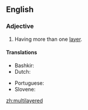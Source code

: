 ==English==

===Adjective===
{{en-adj}}

# Having more than one [[layer]].

====Translations====
{{trans-top|having more than one layer}}
* Bashkir: {{t|ba|ҡат-ҡат|sc=Cyrl}}
* Dutch: {{t|nl|meerlagig}}
{{trans-mid}}
* Portuguese: {{t|pt|multicamadas}}
* Slovene: {{t|sl|večplasten}}
{{trans-bottom}}

[[zh:multilayered]]